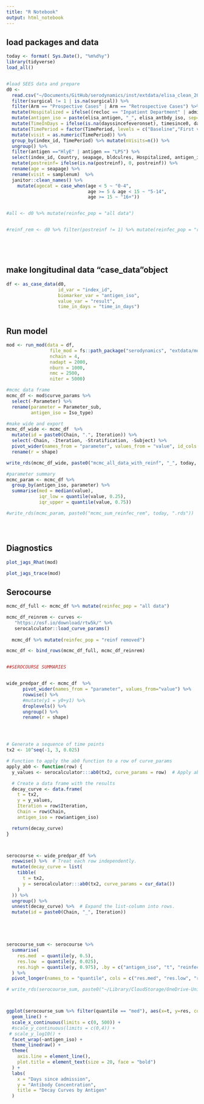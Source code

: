```yaml
---
title: "R Notebook"
output: html_notebook
---
```


## load packages and data
```r
today <- format( Sys.Date(), "%m%d%y")
library(tidyverse)
load_all()


#load SEES data and prepare 
d0 <- 
  read.csv("~/Documents/GitHub/serodynamics/inst/extdata/elisa_clean_2024-06-05.csv") %>%
  filter(surgical != 1 | is.na(surgical)) %>%
  filter(Arm == "Prospective Cases" | Arm == "Retrospective Cases") %>%
  mutate(Hospitalized = ifelse((recloc == "Inpatient Department" | admithosp_seap == "Yes"), "Yes", "No")) %>% 
  mutate(antigen_iso = paste(elisa_antigen, "_", elisa_antbdy_iso, sep="")) %>%
  mutate(TimeInDays = ifelse(is.na(dayssincefeveronset), timesince0, dayssincefeveronset)) %>%
  mutate(TimePeriod = factor(TimePeriod, levels = c("Baseline","First visit", "28 days", "3 months","6 months", "12 months", "18 months", "24 months"))) %>%
  mutate(visit = as.numeric(TimePeriod)) %>%
  group_by(index_id, TimePeriod) %>% mutate(nVisits=n()) %>%
  ungroup() %>%
  filter(antigen =="HlyE" | antigen == "LPS") %>%
  select(index_id, Country, seapage, bldculres, Hospitalized, antigen_iso, result, TimePeriod,  postreinf, samplenum,  TimeInDays, reinf_obs) %>%
  mutate(postreinf= ifelse(is.na(postreinf), 0, postreinf)) %>%
  rename(age = seapage) %>%
  rename(visit = samplenum)  %>%
  janitor::clean_names() %>%
    mutate(agecat = case_when(age < 5 ~ "0-4",
                              age >= 5 & age < 15 ~ "5-14",
                              age >= 15 ~ "16+")) 


#all <- d0 %>% mutate(reinfec_pop = "all data")


#reinf_rem <- d0 %>% filter(postreinf != 1) %>% mutate(reinfec_pop = "reinf removed")






```



## make longitudinal data "case_data"object
```r

df <- as_case_data(d0,
                   id_var = "index_id",
                   biomarker_var = "antigen_iso",
                   value_var = "result",
                   time_in_days = "time_in_days")



```

## Run model
```r

mod <- run_mod(data = df,
                file_mod = fs::path_package("serodynamics", "extdata/model.jags"),
                nchain = 4,
                nadapt = 2000,
                nburn = 1000,
                nmc = 2500,
                niter = 5000)

#mcmc data frame
mcmc_df <- mod$curve_params %>%
  select(-Parameter) %>%
  rename(parameter = Parameter_sub,
         antigen_iso = Iso_type)

#make wide and export
mcmc_df_wide <- mcmc_df  %>%
  mutate(id = paste0(Chain, ".", Iteration)) %>%
  select(-Chain, -Iteration, -Stratification, -Subject) %>%
  pivot_wider(names_from = "parameter", values_from = "value", id_cols = c("id", "antigen_iso")) %>%
  rename(r = shape)

write_rds(mcmc_df_wide, paste0("mcmc_all_data_with_reinf", "_", today, ".rds"))

#parameter summary
mcmc_param <- mcmc_df %>%
  group_by(antigen_iso, parameter) %>%
  summarise(med = median(value),
            iqr_low = quantile(value, 0.25),
            iqr_upper = quantile(value, 0.75))

#write_rds(mcmc_param, paste0("mcmc_sum_reinfec_rem", today, ".rds"))





```


## Diagnostics
```r

plot_jags_Rhat(mod)

plot_jags_trace(mod)

```


## Serocourse

```r




mcmc_df_full <- mcmc_df %>% mutate(reinfec_pop = "all data")

mcmc_df_reinrem <- curves <-
   "https://osf.io/download/rtw5k/" %>%
   serocalculator::load_curve_params()
  
  mcmc_df %>% mutate(reinfec_pop = "reinf removed")

mcmc_df <- bind_rows(mcmc_df_full, mcmc_df_reinrem)


##SEROCOURSE SUMMARIES


wide_predpar_df <- mcmc_df  %>%
      pivot_wider(names_from = "parameter", values_from="value") %>%
      rowwise() %>%
      #mutate(y1 = y0+y1) %>%
      droplevels() %>%
      ungroup() %>%
      rename(r = shape)




# Generate a sequence of time points
tx2 <- 10^seq(-1, 3, 0.025)

# Function to apply the ab0 function to a row of curve_params
apply_ab0 <- function(row) {
  y_values <- serocalculator:::ab0(tx2, curve_params = row)  # Apply ab0 function over time points

  # Create a data frame with the results
  decay_curve <- data.frame(
    t = tx2,
    y = y_values,
    Iteration = row$Iteration,
    Chain = row$Chain,
    antigen_iso = row$antigen_iso)

  return(decay_curve)
}



serocourse <- wide_predpar_df %>%
  rowwise() %>%  # Treat each row independently.
  mutate(decay_curve = list(
    tibble(
      t = tx2,
      y = serocalculator:::ab0(tx2, curve_params = cur_data())
    )
  )) %>%
  ungroup() %>%
  unnest(decay_curve) %>%  # Expand the list-column into rows.
  mutate(id = paste0(Chain, "_", Iteration)) 





serocourse_sum <- serocourse %>%
  summarise(
    res.med  = quantile(y, 0.5),
    res.low  = quantile(y, 0.025),
    res.high = quantile(y, 0.975), .by = c("antigen_iso", "t", "reinfec_pop")
  ) %>%
  pivot_longer(names_to = "quantile", cols = c("res.med", "res.low", "res.high"), names_prefix = "res.", values_to = "res")

# write_rds(serocourse_sum, paste0("~/Library/CloudStorage/OneDrive-UniversityofCalifornia,Davis/Research/Melioidosis_ISO_DORIM/clean data/sercourse_sum_", mthd, "_", read_norm, "_", today, ".rds"))



ggplot(serocourse_sum %>% filter(quantile == "med"), aes(x=t, y=res, color = reinfec_pop)) +
  geom_line() +
  scale_x_continuous(limits = c(0, 500)) +
  #scale_y_continuous(limits = c(0,4)) +
 # scale_y_log10() +
  facet_wrap(~antigen_iso) +
  theme_linedraw() +
  theme(
    axis.line = element_line(),
    plot.title = element_text(size = 20, face = "bold")
  ) +
  labs(
    x = "Days since admission",
    y = "Antibody Concentration",
    title = "Decay Curves by Antigen"
  )





```